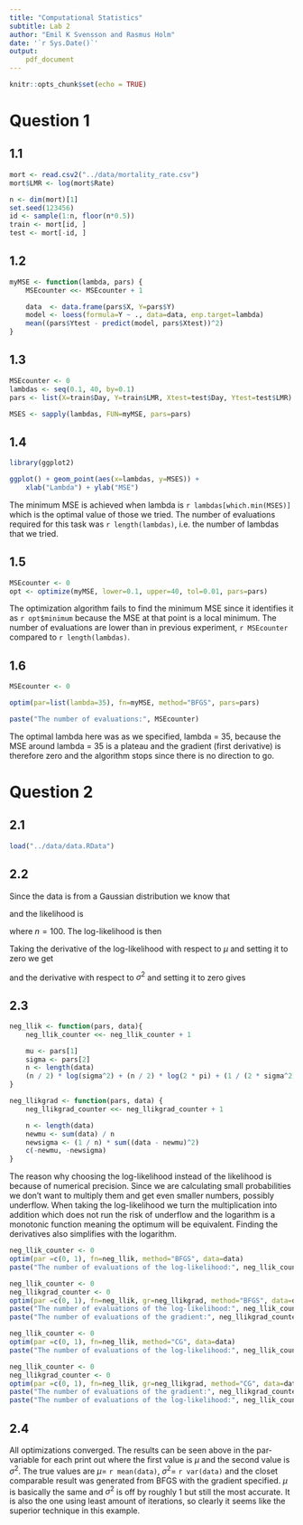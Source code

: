 ```yaml
---
title: "Computational Statistics"
subtitle: Lab 2
author: "Emil K Svensson and Rasmus Holm"
date: '`r Sys.Date()`'
output:
    pdf_document
---
```


```r
knitr::opts_chunk$set(echo = TRUE)
```

# Question 1

## 1.1

```r
mort <- read.csv2("../data/mortality_rate.csv")
mort$LMR <- log(mort$Rate)

n <- dim(mort)[1]
set.seed(123456)
id <- sample(1:n, floor(n*0.5))
train <- mort[id, ]
test <- mort[-id, ]
```

## 1.2

```r
myMSE <- function(lambda, pars) {
    MSEcounter <<- MSEcounter + 1

    data  <- data.frame(pars$X, Y=pars$Y)
    model <- loess(formula=Y ~ ., data=data, enp.target=lambda)
    mean((pars$Ytest - predict(model, pars$Xtest))^2)
}
```

## 1.3

```r
MSEcounter <- 0
lambdas <- seq(0.1, 40, by=0.1)
pars <- list(X=train$Day, Y=train$LMR, Xtest=test$Day, Ytest=test$LMR)

MSES <- sapply(lambdas, FUN=myMSE, pars=pars)
```

## 1.4

```r
library(ggplot2)

ggplot() + geom_point(aes(x=lambdas, y=MSES)) +
    xlab("Lambda") + ylab("MSE")
```

The minimum MSE is achieved when lambda is `r lambdas[which.min(MSES)]` which is the optimal value of those we tried. The number of evaluations required for this task was `r length(lambdas)`, i.e. the number of lambdas that we tried.

## 1.5

```r
MSEcounter <- 0
opt <- optimize(myMSE, lower=0.1, upper=40, tol=0.01, pars=pars)
```

The optimization algorithm fails to find the minimum MSE since it identifies it as `r opt$minimum` because the MSE at that point is a local minimum. The number of evaluations are lower than in previous experiment, `r MSEcounter` compared to `r length(lambdas)`.

## 1.6

```r
MSEcounter <- 0

optim(par=list(lambda=35), fn=myMSE, method="BFGS", pars=pars)

paste("The number of evaluations:", MSEcounter)
```

The optimal lambda here was as we specified, lambda = 35, because the MSE around lambda = 35 is a plateau and the gradient (first derivative) is therefore zero and the algorithm stops since there is no direction to go.

# Question 2

## 2.1

```r
load("../data/data.RData")
```

## 2.2

Since the data is from a Gaussian distribution we know that

\begin{equation*}
f(x; \mu, \sigma) = \frac{1}{\sigma \sqrt{2 \pi}} \exp(- \frac{(x - \mu)^2}{2 \sigma^2})
\end{equation*}

and the likelihood is

\begin{equation*}
L(\mu, \sigma) = \prod_{i=1}^{n} f(x_{i}; \mu, \sigma)
\end{equation*}

where $n = 100$. The log-likelihood is then

\begin{equation*}
\text{ln} L(\mu, \sigma) =
\sum_{i=1}^{n} \text{ln} f(x_{i}; \mu, \sigma) =
- \frac{n}{2} \text{ln} (\sigma^2) - \frac{n}{2} \text{ln} (2 \pi) - \frac{1}{2 \sigma^2} \sum_{i=1}^{n} (x_{i} - \mu)^2.
\end{equation*}

Taking the derivative of the log-likelihood with respect to $\mu$ and setting it to zero we get

\begin{equation*}
\hat{\mu} = \frac{1}{n} \sum_{i=1}^{n} x_{i}
\end{equation*}

and the derivative with respect to $\sigma^2$ and setting it to zero gives

\begin{equation*}
\hat{\sigma^2} = \frac{1}{n} \sum_{i=1}^{n} (x_{i} - \hat{\mu})^2.
\end{equation*}

## 2.3

```r
neg_llik <- function(pars, data){
    neg_llik_counter <<- neg_llik_counter + 1

    mu <- pars[1]
    sigma <- pars[2]
    n <- length(data)
    (n / 2) * log(sigma^2) + (n / 2) * log(2 * pi) + (1 / (2 * sigma^2)) * sum((data - mu)^2)
}

neg_llikgrad <- function(pars, data) {
    neg_llikgrad_counter <<- neg_llikgrad_counter + 1

    n <- length(data)
    newmu <- sum(data) / n
    newsigma <- (1 / n) * sum((data - newmu)^2)
    c(-newmu, -newsigma)
}
```

The reason why choosing the log-likelihood instead of the likelihood is because of numerical precision. Since we are calculating small probabilities we don't want to multiply them and get even smaller numbers, possibly underflow. When taking the log-likelihood we turn the multiplication into addition which does not run the risk of underflow and the logarithm is a monotonic function meaning the optimum will be equivalent. Finding the derivatives also simplifies with the logarithm.

```r
neg_llik_counter <- 0
optim(par =c(0, 1), fn=neg_llik, method="BFGS", data=data)
paste("The number of evaluations of the log-likelihood:", neg_llik_counter)
```

```r
neg_llik_counter <- 0
neg_llikgrad_counter <- 0
optim(par =c(0, 1), fn=neg_llik, gr=neg_llikgrad, method="BFGS", data=data)
paste("The number of evaluations of the log-likelihood:", neg_llik_counter)
paste("The number of evaluations of the gradient:", neg_llikgrad_counter)
```

```r
neg_llik_counter <- 0
optim(par =c(0, 1), fn=neg_llik, method="CG", data=data)
paste("The number of evaluations of the log-likelihood:", neg_llik_counter)
```

```r
neg_llik_counter <- 0
neg_llikgrad_counter <- 0
optim(par =c(0, 1), fn=neg_llik, gr=neg_llikgrad, method="CG", data=data)
paste("The number of evaluations of the gradient:", neg_llikgrad_counter)
paste("The number of evaluations of the log-likelihood:", neg_llik_counter)
```

## 2.4

All optimizations converged. The results can be seen above in the par-variable for each print out where the first value is $\mu$ and the second value is $\sigma^2$.
The true values are $\mu =$ `r mean(data)`, $\sigma^2 =$ `r var(data)` and the closet comparable result was generated from BFGS with the gradient specified. $\mu$ is basically the same and $\sigma^2$ is off by roughly 1 but still the most accurate. It is also the one using least amount of iterations, so clearly it seems like the superior technique in this example.

